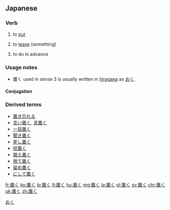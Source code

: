 ==Japanese==
{{ja-kanjitab}}

===Verb===
{{ja-verb|type=1|おく}}

# to [[put]]
#: {{ja-usex|俺の机には'''置く'''な。|おれ の つくえ に は '''おく''' な。|Don't even think about '''putting''' it on my desk!}}
# to [[leave]] (something)
#: {{ja-usex|私を一人にして'''おいて'''ください。|わたし を ひとり に して '''おいて''' ください。|Please '''leave''' me alone.}}
# {{context|following a て-form verb|lang=ja}} to do in advance
#: {{ja-usex|目を開けて'''おく'''のよ。|め を あけて '''おく''' の よ。|Keep your eyes open.}}

===Usage notes===
* 置く used in sense 3 is usually written in [[hiragana]] as [[おく]].

====Conjugation====
{{ja-go-ku|お}}

===Derived terms===
* [[置き忘れる]]
* [[言い置く]], [[言置く]]
* [[一目置く]]
* [[聞き置く]]
* [[差し置く]]
* [[扠置く]]
* [[据え置く]]
* [[捨て置く]]
* [[留め置く]]
* [[にして置く]]

[[Category:1000 Japanese basic words|おく]]

[[fr:置く]]
[[ko:置く]]
[[lo:置く]]
[[lt:置く]]
[[hu:置く]]
[[mg:置く]]
[[ja:置く]]
[[pl:置く]]
[[sv:置く]]
[[chr:置く]]
[[uk:置く]]
[[zh:置く]]